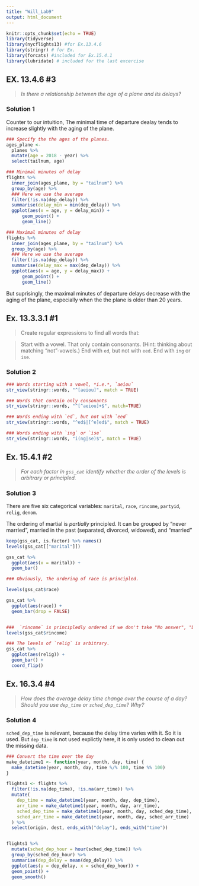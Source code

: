 ---
title: "Will_Lab9"
output: html_document
---

```{r setup, include=FALSE}
knitr::opts_chunk$set(echo = TRUE)
library(tidyverse)
library(nycflights13) #for Ex.13.4.6
library(stringr) # for Ex.
library(forcats) #included for Ex.15.4.1
library(lubridate) # included for the last excercise
```


## EX. 13.4.6 #3
> *Is there a relationship between the age of a plane and its delays?*

### Solution 1
Counter to our intuition, The minimal time of departure dealay tends to increase slightly with the aging of the plane.
```{r, echo = TRUE}
### Specify the the ages of the planes.
ages_plane <- 
  planes %>%
  mutate(age = 2018 - year) %>%
  select(tailnum, age)

### Minimal minutes of delay
flights %>%
  inner_join(ages_plane, by = "tailnum") %>%
  group_by(age) %>%
  ### Here we use the average 
  filter(!is.na(dep_delay)) %>%
  summarise(delay_min = min(dep_delay)) %>%
  ggplot(aes(x = age, y = delay_min)) +
      geom_point() +
      geom_line()

### Maximal minutes of delay
flights %>%
  inner_join(ages_plane, by = "tailnum") %>%
  group_by(age) %>%
  ### Here we use the average 
  filter(!is.na(dep_delay)) %>%
  summarise(delay_max = max(dep_delay)) %>%
  ggplot(aes(x = age, y = delay_max)) +
      geom_point() +
      geom_line()
```

But suprisingly, the maximal minutes of departure delays decrease with the aging of the plane, especially when the
the plane is older than 20 years.

## Ex. 13.3.3.1 #1
> Create regular expressions to find all words that:

> Start with a vowel.
That only contain consonants. (Hint: thinking about matching "not"-vowels.)
End with `ed`, but not with `eed`.
End with `ing` or `ise`.

### Solution 2
```{r}
### Words starting with a vowel, *i.e.*, `aeiou`
str_view(stringr::words, "^[aeiou]", match = TRUE)

### Words that contain only consonants
str_view(stringr::words, "^[^aeiou]+$", match=TRUE)

### Words ending with `ed`, but not with `eed`
str_view(stringr::words, "^ed$|[^e]ed$", match = TRUE)

### Words ending with `ing` or `ise`
str_view(stringr::words, "i(ng|se)$", match = TRUE)
```


## Ex. 15.4.1 #2
> *For each factor in `gss_cat` identify whether the order of the levels is arbitrary or principled.*

### Solution 3
There are five six categorical variables: `marital`, `race`, `rincome`, `partyid`, `relig`, `denom`.

The ordering of martial is *partially* principled.  It can be grouped by "never married", married in the past (separated, divorced, widowed), and "married"

```{r, echo = TRUE}
keep(gss_cat, is.factor) %>% names()
levels(gss_cat[["marital"]])

gss_cat %>%
  ggplot(aes(x = marital)) +
  geom_bar()

### Obviously, The ordering of race is principled.

levels(gss_cat$race)

gss_cat %>%
  ggplot(aes(race)) +
  geom_bar(drop = FALSE)


###  `rincome` is principledly ordered if we don't take "No answer", "Don't know", "Refused" and "Not applicable" into account, otherwise, it is arbitary.
levels(gss_cat$rincome)

### The levels of `relig` is arbitrary.
gss_cat %>%
  ggplot(aes(relig)) +
  geom_bar() +
  coord_flip()
```


## Ex. 16.3.4 #4

> *How does the average delay time change over the course of a day? Should you use `dep_time` or `sched_dep_time`? Why?*

### Solution 4
`sched_dep_time` is relevant, because the delay time varies with it. So it is used. But `dep_time` is not used explictly here, it is only usded to clean out the missing data.
```{r, echo = TRUE}
### Convert the time over the day
make_datetime1 <- function(year, month, day, time) {
  make_datetime(year, month, day, time %/% 100, time %% 100)
}

flights1 <- flights %>% 
  filter(!is.na(dep_time), !is.na(arr_time)) %>% 
  mutate(
    dep_time = make_datetime1(year, month, day, dep_time),
    arr_time = make_datetime1(year, month, day, arr_time),
    sched_dep_time = make_datetime1(year, month, day, sched_dep_time),
    sched_arr_time = make_datetime1(year, month, day, sched_arr_time)
  ) %>% 
  select(origin, dest, ends_with("delay"), ends_with("time"))


flights1 %>%
  mutate(sched_dep_hour = hour(sched_dep_time)) %>%
  group_by(sched_dep_hour) %>%
  summarise(dep_delay = mean(dep_delay)) %>%
  ggplot(aes(y = dep_delay, x = sched_dep_hour)) +
  geom_point() +
  geom_smooth()
```
